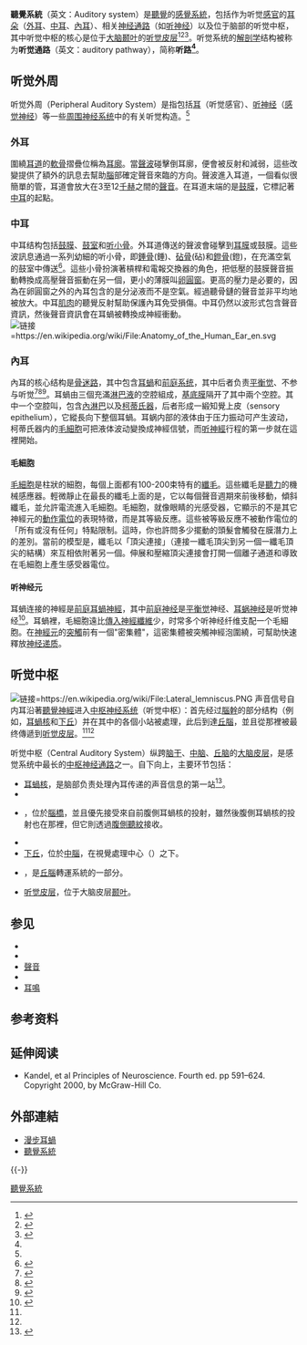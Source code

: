 {{medical}}
'''聽覺系統'''（英文：Auditory system）是[[聽覺|聽覺]]的[[感覺系統|感覺系統]]，包括作为听觉[[感官|感官]]的[[耳朵|耳朵]]（[[外耳|外耳]]、[[中耳|中耳]]、[[內耳|內耳]]）、相关[[神经通路|神经通路]]（如[[听神经|听神经]]）以及位于脑部的听觉中枢，其中听觉中枢的核心是位于[[大脑|大脑]][[颞叶|颞叶]]的[[听觉皮层|听觉皮层]]<ref name=":1">{{Cite journal|title=Structure and Function in the Auditory System|url=https://www.ncbi.nlm.nih.gov/pmc/articles/PMC2561233/|last=Friedland|first=David R.|date=2006-4|journal=The anatomical record. Part A, Discoveries in molecular, cellular, and evolutionary biology|issue=4|doi=10.1002/ar.a.20293|volume=288|pages=326–330|issn=1552-4884|pmc=2561233|pmid=16550549}}</ref><ref name=":0">{{Cite book|chapter=Neuroanatomy, Auditory Pathway|title=StatPearls|url=http://www.ncbi.nlm.nih.gov/books/NBK532311/|publisher=StatPearls Publishing|date=2021|location=Treasure Island (FL)|pmid=30335344|first=Diana C.|last=Peterson|first2=Vamsi|last2=Reddy|first3=Renee N.|last3=Hamel|access-date=2021-03-12|archive-date=2022-02-18|archive-url=https://web.archive.org/web/20220218123515/http://www.ncbi.nlm.nih.gov/books/NBK532311/|dead-url=no}}</ref><ref>{{Cite web|title=Auditory system|url=https://www.nature.com/subjects/auditory-system|accessdate=2021-03-12|work=|publisher=Nature|archive-date=2020-08-06|archive-url=https://web.archive.org/web/20200806082545/https://www.nature.com/subjects/auditory-system|dead-url=no}}</ref>。听觉系统的[[解剖学|解剖学]]结构被称为'''听觉通路'''（英文：auditory pathway），简称'''听路<ref name=":0" />'''。

== 听觉外周 ==
{{Ear series}}
听觉外周（Peripheral Auditory System）是指包括[[耳|耳]]（听觉感官）、[[听神经|听神经]]（[[感觉神经|感觉神经]]）等一些[[周围神经系统|周围神经系统]]中的有关听觉构造。<ref name=":0" />

===外耳===
圍繞[[耳道|耳道]]的[[軟骨|軟骨]]摺疊位稱為[[耳廓|耳廓]]。當[[聲波|聲波]]碰擊倒耳廓，便會被反射和減弱，這些改變提供了額外的訊息去幫助[[腦|腦]]部確定聲音來臨的方向。聲波進入耳道，一個看似很簡單的管，耳道會放大在3至12[[千赫|千赫]]之間的[[聲音|聲音]]。在耳道末端的是[[鼓膜|鼓膜]]，它標記著[[中耳|中耳]]的起點。

===中耳===
中耳结构包括[[鼓膜|鼓膜]]、[[鼓室|鼓室]]和[[听小骨|听小骨]]。外耳道傳送的聲波會碰擊到[[耳膜|耳膜]]或鼓膜。這些波訊息通過一系列幼細的听小骨，即[[錘骨|錘骨]](錘)、[[砧骨|砧骨]](砧)和[[鐙骨|鐙骨]](鐙)，在充滿空氣的鼓室中傳送<ref>{{Cite web|title=Auditory Ossicle - an overview|url=https://www.sciencedirect.com/topics/medicine-and-dentistry/auditory-ossicle|accessdate=2021-03-12|work=|publisher=Science Direct|language=en}}</ref>。這些小骨扮演著槓桿和電報交換器的角色，把低壓的鼓膜聲音振動轉換成高壓聲音振動在另一個，更小的薄膜叫[[卵圓窗|卵圓窗]]。更高的壓力是必要的，因為在卵圓窗之外的內耳包含的是分泌液而不是空氣。經過聽骨鏈的聲音並非平均地被放大。中耳[[肌肉|肌肉]]的聽覺反射幫助保護內耳免受損傷。中耳仍然以波形式包含聲音資訊，然後聲音資訊會在耳蝸被轉換成神經衝動。
[[File:Anatomy_of_the_Human_Ear_en.svg|链接=https://en.wikipedia.org/wiki/File:Anatomy_of_the_Human_Ear_en.svg]]

=== 內耳 ===
內耳的核心结构是[[骨迷路|骨迷路]]，其中包含[[耳蝸|耳蝸]]和[[前庭系统|前庭系统]]，其中后者负责[[平衡觉|平衡觉]]、不参与听觉<ref>{{Cite web|title=Medical Definition of BONY LABYRINTH|url=https://www.merriam-webster.com/medical/bony+labyrinth|accessdate=2021-02-27|work=www.merriam-webster.com|language=en}}</ref><ref>{{Cite web|title=Membranous Labyrinth - an overview|url=https://www.sciencedirect.com/topics/neuroscience/membranous-labyrinth|accessdate=2021-03-11|work=|publisher=Science Direct|language=en}}</ref><ref>{{Cite web|title=Vestibular system|url=https://www.britannica.com/science/vestibular-system|accessdate=2021-02-28|work=|publisher=Encyclopedia Britannica|language=en|archive-date=2020-10-26|archive-url=https://web.archive.org/web/20201026115709/https://www.britannica.com/science/vestibular-system|dead-url=no}}</ref>。耳蝸由三個充滿[[淋巴液|淋巴液]]的空腔組成，[[基底膜|基底膜]]隔开了其中兩个空腔。其中一个空腔叫{{link-en|耳蝸管|Cochlear duct}}，包含[[内淋巴|內淋巴]]以及[[柯蒂氏器|柯蒂氏器]]，后者形成一緞知覺上皮（sensory epithelium），它縱長向下整個耳蝸。耳蜗内部的液体由于压力振动可产生波动，柯蒂氏器内的[[毛细胞|毛細胞]]可把液体波动變換成神經信號，而[[听神经|听神經]]行程的第一步就在這裡開始。

====毛細胞====
[[毛细胞|毛細胞]]是柱狀的細胞，每個上面都有100-200束特有的[[纖毛|纖毛]]。這些纖毛是[[聽力|聽力]]的機械感應器。輕微靜止在最長的纖毛上面的是{{link-en|覆膜|Tectorial membrane}}，它以每個聲音週期來前後移動，傾斜纖毛，並允許電流進入毛細胞。毛細胞，就像眼睛的光感受器，它顯示的不是其它神經元的[[動作電位|動作電位]]的表現特徵，而是其等級反應。這些被等級反應不被動作電位的「所有或沒有任何」特點限制。這時，你也許問多少擺動的頭髮會觸發在膜潛力上的差別。當前的模型是，纖毛以「頂尖連接」（連接一纖毛頂尖到另一個一纖毛頂尖的結構）來互相依附著另一個。伸展和壓縮頂尖連接會打開一個離子通道和導致在毛細胞上產生感受器電位。

====听神经元====
耳蝸连接的神經是[[前庭耳蝸神經|前庭耳蝸神經]]，其中[[前庭神经|前庭神经]]是[[平衡觉|平衡觉]]神经、[[耳蜗神经|耳蜗神经]]是听觉神经<ref>{{Cite book|chapter=Neuroanatomy, Cranial Nerve 8 (Vestibulocochlear)|title=StatPearls|url=http://www.ncbi.nlm.nih.gov/books/NBK537359/|publisher=StatPearls Publishing|date=2021|location=Treasure Island (FL)|pmid=30726044|first=Bruno|last=Bordoni|first2=Nicholas L.|last2=Mankowski|first3=Daniel T.|last3=Daly}}</ref>。耳蝸裡，毛細胞遠比[[傳入神經纖維|傳入神經纖維]]少，时常多个听神经纤维支配一个毛細胞。在[[神經元|神經元]]的[[突觸|突觸]]前有一個"密集體"，這密集體被突觸神經泡圍繞，可幫助快速釋放[[神经递质|神经递质]]。

==听觉中枢==
[[File:Lateral_lemniscus.PNG|链接=https://en.wikipedia.org/wiki/File:Lateral_lemniscus.PNG]]
声音信号自内耳沿著[[聽覺神經|聽覺神經]]进入[[中枢神经系统|中枢神经系统]]（听觉中枢）：首先经过[[腦幹|腦幹]]的部分结构（例如，[[耳蝸核|耳蝸核]]和[[下丘|下丘]]）并在其中的各個小站被處理，此后到達[[丘腦|丘腦]]，並且從那裡被最终傳遞到[[听觉皮层|听觉皮层]]。<ref name=":1" /><ref name=":0" /> 

听觉中枢（Central Auditory System）纵跨[[脑干|脑干]]、[[中脑|中脑]]、[[丘脑|丘脑]]的[[大脑皮层|大脑皮层]]，是感觉系统中最长的[[神经通路|中枢神经通路]]之一。自下向上，主要环节包括： 
* [[耳蝸核|耳蝸核]]，是脑部负责处理內耳传递的声音信息的第一站<ref>{{Cite web|title=Cochlear Nucleus - an overview|url=https://www.sciencedirect.com/topics/neuroscience/cochlear-nucleus|accessdate=2021-03-12|work=|publisher=Science Direct|language=en}}</ref>。
*{{link-en|斜方体|Trapezoid body}}
* {{link-en|上橄欖複合體|Superior olivary complex}}，位於[[腦橋|腦橋]]，並且優先接受來自前腹側耳蝸核的投射，雖然後腹側耳蝸核的投射也在那裡，但它則透過[[腹側聽紋|腹側聽紋]]接收。
*{{link-en|外侧丘系|Lateral lemniscus}}
* [[下丘|下丘]]，位於[[中腦|中腦]]，在視覺處理中心（{{link-en|上丘|Superior colliculus}}）之下。
* {{link-en|內側膝狀體核|Medial geniculate nucleus}}，是[[丘腦|丘腦]]轉運系統的一部分。
* [[听觉皮层|听觉皮层]]，位于大脑皮层[[颞叶|颞叶]]。

== 参见 ==
* {{link-en|音樂的認知神經科學|Cognitive neuroscience of music}}
* {{link-en|聽覺選擇性注意力|Selective auditory attention}}
* [[聲音|聲音]]
* {{link-en|噪音對健康的影響|Health effects from noise}}
* [[耳鳴|耳鳴]]

==参考资料==
<references />

==延伸阅读==

* Kandel, et al Principles of Neuroscience. Fourth ed. pp 591–624. Copyright 2000, by McGraw-Hill Co.

== 外部連結 ==
* [http://www.iurc.montp.inserm.fr/cric/audition/english/start.htm 漫步耳蝸] {{Wayback|url=http://www.iurc.montp.inserm.fr/cric/audition/english/start.htm |date=20061002005451 }}{{en icon}}
* [https://web.archive.org/web/20111106041805/http://thalamus.wustl.edu/course/audvest.html 聽覺系統]{{en icon}}

{{-}}
{{感觉系统}}

[[Category:聽覺系統|]]